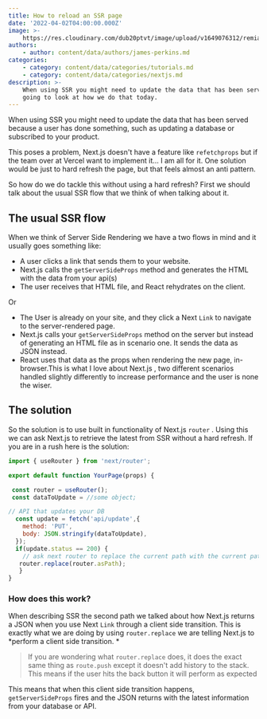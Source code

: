 ```yaml
---
title: How to reload an SSR page
date: '2022-04-02T04:00:00.000Z'
image: >-
    https://res.cloudinary.com/dub20ptvt/image/upload/v1649076312/remia9bqtmmcp8yyuvbo.png
authors:
    - author: content/data/authors/james-perkins.md
categories:
    - category: content/data/categories/tutorials.md
    - category: content/data/categories/nextjs.md
description: >-
    When using SSR you might need to update the data that has been served. We are
    going to look at how we do that today.
---
```


When using SSR you might need to update the data that has been served because a user has done something, such as updating a database or subscribed to your product.

This poses a problem, Next.js doesn't have a feature like `refetchprops` but if the team over at Vercel want to implement it... I am all for it. One solution would be just to hard refresh the page, but that feels almost an anti pattern.&#x20;

So how do we do tackle this without using a hard refresh? First we should talk about the usual SSR flow that we think of when talking about it.

## The usual SSR flow

When we think of Server Side Rendering we have a two flows in mind and it usually goes something like:

-   A user clicks a link that sends them to your website.
-   Next.js calls the `getServerSideProps` method and generates the HTML with the data from your api(s)
-   The user receives that HTML file, and React rehydrates on the client.

Or&#x20;

-   The User is already on your site, and they click a Next `Link` to navigate to the server-rendered page.
-   Next.js calls your `getServerSideProps` method on the server but instead of generating an HTML file as in scenario one. It sends the data as JSON instead.
-   React uses that data as the props when rendering the new page, in-browser.This is what I love about Next.js , two different scenarios handled slightly differently to increase performance and the user is none the wiser.

## The solution

So the solution is to use built in functionality of Next.js `router` . Using this we can ask Next.js to retrieve the latest from SSR without a hard refresh. If you are in a rush here is the solution:

```javascript
import { useRouter } from 'next/router';

export default function YourPage(props) {

 const router = useRouter();
 const dataToUpdate = //some object;

// API that updates your DB
  const update = fetch('api/update',{
    method: 'PUT',
    body: JSON.stringify(dataToUpdate),
  });
  if(update.status == 200) {
    // ask next router to replace the current path with the current path.
   router.replace(router.asPath);
   }
}
```

<newsletter />

### How does this work?&#xA;

When describing SSR the second path we talked about how Next.js returns a JSON when you use Next `Link` through a client side transition. This is exactly what we are doing by using `router.replace` we are telling Next.js to \*perform a client side transition. \*

> If you are wondering what `router.replace` does, it does the exact same thing as `route.push` except it doesn't add history to the stack. This means if the user hits the back button it will perform as expected

This means that when this client side transition happens, `getServerSideProps` fires and the JSON returns with the latest information from your database or API.
